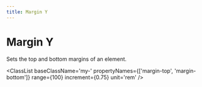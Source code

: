```yaml
---
title: Margin Y
---
```



# Margin Y

Sets the top and bottom margins of an element.

<ClassList 
  baseClassName='my-' 
  propertyNames={['margin-top', 'margin-bottom']} 
  range={100} 
  increment={0.75} 
  unit='rem'
/>
